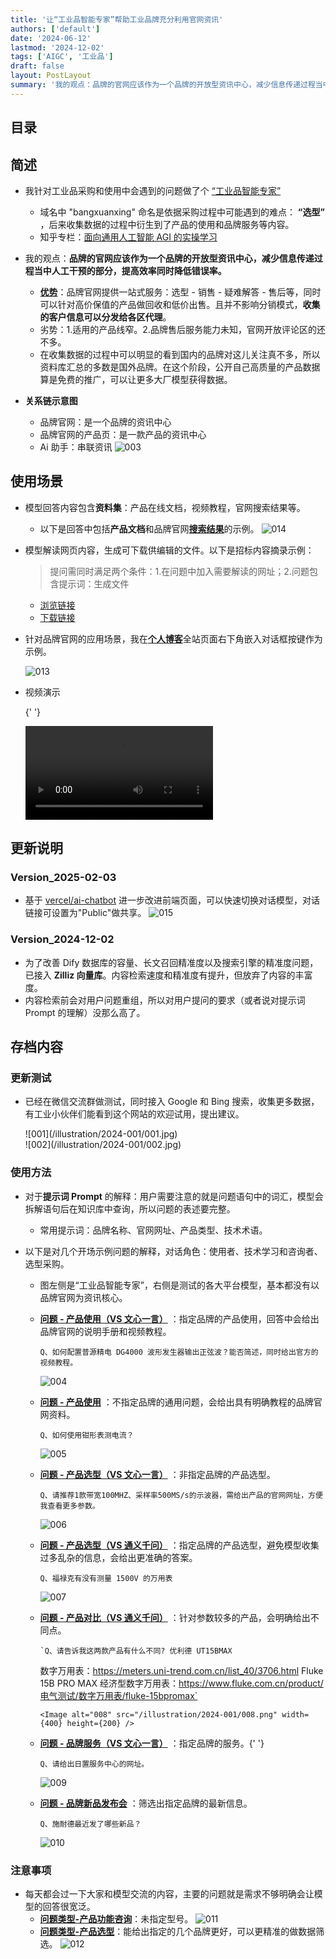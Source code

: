 ```yaml
---
title: '让“工业品智能专家”帮助工业品牌充分利用官网资讯'
authors: ['default']
date: '2024-06-12'
lastmod: '2024-12-02'
tags: ['AIGC', '工业品']
draft: false
layout: PostLayout
summary: '我的观点：品牌的官网应该作为一个品牌的开放型资讯中心，减少信息传递过程当中人工干预的部分，提高效率同时降低错误率。'
---
```


## 目录

<TOCInline toc={props.toc} exclude="Introduction" />

## 简述

- 我针对工业品采购和使用中会遇到的问题做了个 [“工业品智能专家”](https://www.aibangxuanxing.com)

  - 域名中 "bangxuanxing" 命名是依据采购过程中可能遇到的难点： **“选型”** ，后来收集数据的过程中衍生到了产品的使用和品牌服务等内容。
  - 知乎专栏：​[面向通用人工智能 AGI 的实操学习](https://www.zhihu.com/column/c_1766872813313765376)

- 我的观点：**品牌的官网应该作为一个品牌的开放型资讯中心，减少信息传递过程当中人工干预的部分，提高效率同时降低错误率。**

  - <u>**优势**</u>：品牌官网提供一站式服务：选型 - 销售 - 疑难解答 -
    售后等，同时可以针对高价保值的产品做回收和低价出售。且并不影响分销模式，**收集的客户信息可以分发给各区代理**。
  - 劣势：1.适用的产品线窄。2.品牌售后服务能力未知，官网开放评论区的还不多。
  - 在收集数据的过程中可以明显的看到国内的品牌对这儿关注真不多，所以资料库汇总的多数是国外品牌。在这个阶段，公开自己高质量的产品数据算是免费的推广，可以让更多大厂模型获得数据。

- **关系链示意图**

  - 品牌官网：是一个品牌的资讯中心
  - 品牌官网的产品页：是一款产品的资讯中心
  - Ai 助手：串联资讯
    <Image alt="003" src="/illustration/2024-001/003.png" width={800} height={400} />

## 使用场景

- 模型回答内容包含**资料集**：产品在线文档，视频教程，官网搜索结果等。

  - 以下是回答中包括**产品文档**和品牌官网[**搜索结果**](http://www.apple.com.cn/cn/search/iPhone%2016)的示例。
    <Image alt="014" src="/illustration/2024-001/014.png" width={800} height={200} />

- 模型解读网页内容，生成可下载供编辑的文件。以下是招标内容摘录示例：

  > 提问需同时满足两个条件：1.在问题中加入需要解读的网址；2.问题包含提示词：生成文件

  - [浏览链接](https://ichuck-w.github.io/github-actions-results_shared-documents/#/20240831_070618_4392.md)
  - [下载链接](https://raw.githubusercontent.com/ichuck-w/shared-documents/main/docs/20240831_070618_4392.md)

- 针对品牌官网的应用场景，我在[**个人博客**](https://www.chuckblog.com/)全站页面右下角嵌入对话框按键作为示例。

  <Image alt="013" src="/illustration/2024-001/013.jpg" width={800} height={200} />

- 视频演示

  {' '}

  <video
    controls
    alt="Video_20240902"
    src="/illustration/2024-001/Video_20240902.mp4"
    width={800}
    height={400}
  />

## 更新说明

### Version_2025-02-03

- 基于 [vercel/ai-chatbot](https://github.com/vercel/ai-chatbot) 进一步改进前端页面，可以快速切换对话模型，对话链接可设置为"Public"做共享。
  <Image alt="015" src="/illustration/2024-001/015.jpg" width={800} height={200} />

### Version_2024-12-02

- 为了改善 Dify 数据库的容量、长文召回精准度以及搜索引擎的精准度问题，已接入 **Zilliz 向量库**。内容检索速度和精准度有提升，但放弃了内容的丰富度。
- 内容检索前会对用户问题重组，所以对用户提问的要求（或者说对提示词 Prompt 的理解）没那么高了。

## 存档内容

### 更新测试

- 已经在微信交流群做测试，同时接入 Google 和 Bing 搜索，收集更多数据，有工业小伙伴们能看到这个网站的欢迎试用，提出建议。

  <div className="-mx-2 flex flex-wrap overflow-hidden xl:-mx-2">
    <div className="my-1 w-full overflow-hidden px-2 xl:my-1 xl:w-1/2 xl:px-2">
      ![001](/illustration/2024-001/001.jpg)
    </div>
    <div className="my-1 w-full overflow-hidden px-2 xl:my-1 xl:w-1/2 xl:px-2">
      ![002](/illustration/2024-001/002.jpg)
    </div>
  </div>

### 使用方法

- 对于**提示词 Prompt** 的解释：用户需要注意的就是问题语句中的词汇，模型会拆解语句后在知识库中查询，所以问题的表述要完整。

  - 常用提示词：品牌名称、官网网址、产品类型、技术术语。

- 以下是对几个开场示例问题的解释，对话角色：使用者、技术学习和咨询者、选型采购。

  - 图左侧是“工业品智能专家”，右侧是测试的各大平台模型，基本都没有以品牌官网为资讯核心。
  - <u>**问题 - 产品使用（VS 文心一言）**</u> ：指定品牌的产品使用，回答中会给出品牌官网的说明手册和视频教程。

    `Q、如何配置普源精电 DG4000 波形发生器输出正弦波？能否简述，同时给出官方的视频教程。`

    <Image alt="004" src="/illustration/2024-001/004.png" width={400} height={200} />

  - <u>**问题 - 产品使用**</u> ：不指定品牌的通用问题，会给出具有明确教程的品牌官网资料。

    `Q、如何使用钳形表测电流？`

    <Image alt="005" src="/illustration/2024-001/005.png" width={400} height={200} />

  - <u>**问题 - 产品选型（VS 文心一言）**</u> ：非指定品牌的产品选型。

    `Q、请推荐1款带宽100MHZ、采样率500MS/s的示波器，需给出产品的官网网址，方便我查看更多参数。`

    <Image alt="006" src="/illustration/2024-001/006.png" width={400} height={200} />

  - <u>**问题 - 产品选型（VS 通义千问）**</u> ：指定品牌的产品选型，避免模型收集过多乱杂的信息，会给出更准确的答案。

    `Q、福禄克有没有测量 1500V 的万用表`

    <Image alt="007" src="/illustration/2024-001/007.png" width={400} height={200} />

  - <u>**问题 - 产品对比（VS 通义千问）**</u> ：针对参数较多的产品，会明确给出不同点。

        `Q、请告诉我这两款产品有什么不同? 优利德 UT15BMAX

    数字万用表：https://meters.uni-trend.com.cn/list_40/3706.html Fluke 15B PRO MAX
    经济型数字万用表：https://www.fluke.com.cn/product/电气测试/数字万用表/fluke-15bpromax`

        <Image alt="008" src="/illustration/2024-001/008.png" width={400} height={200} />

  - <u>**问题 - 品牌服务（VS 文心一言）**</u> ：指定品牌的服务。{' '}

    `Q、请给出日置服务中心的网址。`

    <Image alt="009" src="/illustration/2024-001/009.png" width={400} height={200} />

  - **<u>问题 - 品牌新品发布会</u>** ：筛选出指定品牌的最新信息。

    `Q、施耐德最近发了哪些新品？`

    <Image alt="010" src="/illustration/2024-001/010.jpg" width={400} height={200} />

### 注意事项

- 每天都会过一下大家和模型交流的内容，主要的问题就是需求不够明确会让模型的回答很宽泛。
  - **<u>问题类型-产品功能咨询</u>**：未指定型号。
    <Image alt="011" src="/illustration/2024-001/011.jpg" width={400} height={200} />
  - **<u>问题类型-产品选型</u>**：能给出指定的几个品牌更好，可以更精准的做数据筛选。
    <Image alt="012" src="/illustration/2024-001/012.jpg" width={400} height={200} />
